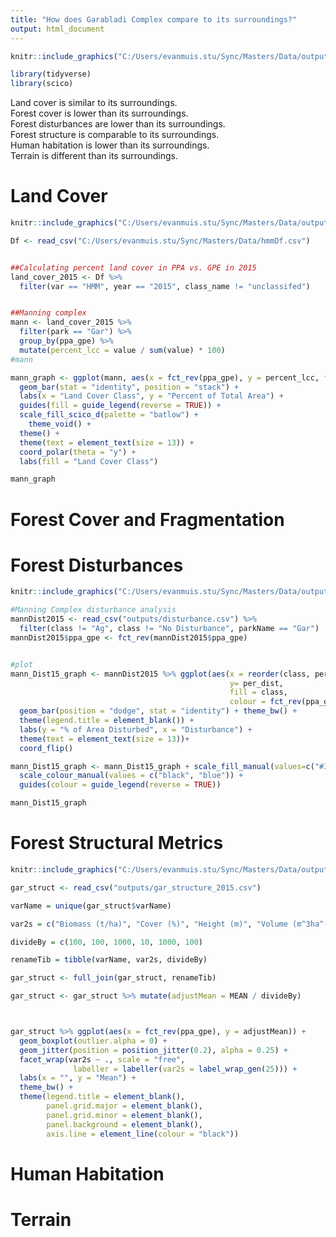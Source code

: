 ```yaml
---
title: "How does Garabladi Complex compare to its surroundings?"
output: html_document
---
```


```r
knitr::include_graphics("C:/Users/evanmuis.stu/Sync/Masters/Data/outputs/Gar/plots/Gar_PACE.png")
```

```r
library(tidyverse)
library(scico)
```
Land cover is similar to its surroundings.\
Forest cover is lower than its surroundings.\
Forest disturbances are lower than its surroundings.\
Forest structure is comparable to its surroundings.\
Human habitation is lower than its surroundings.\
Terrain is different than its surroundings.\

# Land Cover

```r
knitr::include_graphics("C:/Users/evanmuis.stu/Sync/Masters/Data/outputs/Gar/plots/gar_lcc_map.png")
```

```r
Df <- read_csv("C:/Users/evanmuis.stu/Sync/Masters/Data/hmmDf.csv")


##Calculating percent land cover in PPA vs. GPE in 2015 
land_cover_2015 <- Df %>% 
  filter(var == "HMM", year == "2015", class_name != "unclassifed")


##Manning complex 
mann <- land_cover_2015 %>% 
  filter(park == "Gar") %>% 
  group_by(ppa_gpe) %>%
  mutate(percent_lcc = value / sum(value) * 100)
#mann

mann_graph <- ggplot(mann, aes(x = fct_rev(ppa_gpe), y = percent_lcc, fill = fct_rev(fct_reorder(class_name, percent_lcc)))) +
  geom_bar(stat = "identity", position = "stack") +
  labs(x = "Land Cover Class", y = "Percent of Total Area") +
  guides(fill = guide_legend(reverse = TRUE)) +
  scale_fill_scico_d(palette = "batlow") +
    theme_void() +
  theme() +  
  theme(text = element_text(size = 13)) +
  coord_polar(theta = "y") +
  labs(fill = "Land Cover Class")

mann_graph
```

# Forest Cover and Fragmentation



# Forest Disturbances

```r
knitr::include_graphics("C:/Users/evanmuis.stu/Sync/Masters/Data/outputs/Gar/plots/Disturbance Map.png")
```

```r
#Manning Complex disturbance analysis 
mannDist2015 <- read_csv("outputs/disturbance.csv") %>%
  filter(class != "Ag", class != "No Disturbance", parkName == "Gar")
mannDist2015$ppa_gpe <- fct_rev(mannDist2015$ppa_gpe) 


#plot
mann_Dist15_graph <- mannDist2015 %>% ggplot(aes(x = reorder(class, per_dist), 
                                                 y= per_dist, 
                                                 fill = class, 
                                                 colour = fct_rev(ppa_gpe))) +
  geom_bar(position = "dodge", stat = "identity") + theme_bw() +
  theme(legend.title = element_blank()) +
  labs(y = "% of Area Disturbed", x = "Disturbance") +
  theme(text = element_text(size = 13))+
  coord_flip()

mann_Dist15_graph <- mann_Dist15_graph + scale_fill_manual(values=c("#38A800", "#005CE6", "#000000", "#FFA900"), guide = F) + 
  scale_colour_manual(values = c("black", "blue")) +
  guides(colour = guide_legend(reverse = TRUE))

mann_Dist15_graph
```


# Forest Structural Metrics

```r
knitr::include_graphics("C:/Users/evanmuis.stu/Sync/Masters/Data/outputs/Gar/plots/height.png")
```

```r
gar_struct <- read_csv("outputs/gar_structure_2015.csv")

varName = unique(gar_struct$varName)

var2s = c("Biomass (t/ha)", "Cover (%)", "Height (m)", "Volume (m^3ha^-1)", "Structure (Elevation Covariance)", "Basal Area (m^2ha)")

divideBy = c(100, 100, 1000, 10, 1000, 100)

renameTib = tibble(varName, var2s, divideBy)

gar_struct <- full_join(gar_struct, renameTib)

gar_struct <- gar_struct %>% mutate(adjustMean = MEAN / divideBy)



gar_struct %>% ggplot(aes(x = fct_rev(ppa_gpe), y = adjustMean)) +
  geom_boxplot(outlier.alpha = 0) +
  geom_jitter(position = position_jitter(0.2), alpha = 0.25) +
  facet_wrap(var2s ~ ., scale = "free",
              labeller = labeller(var2s = label_wrap_gen(25))) + 
  labs(x = "", y = "Mean") +
  theme_bw() +
  theme(legend.title = element_blank(),
        panel.grid.major = element_blank(),
        panel.grid.minor = element_blank(),
        panel.background = element_blank(),
        axis.line = element_line(colour = "black"))
```

# Human Habitation



# Terrain

